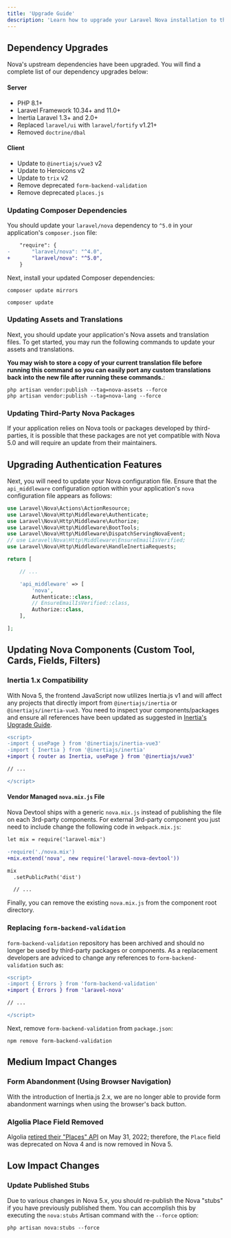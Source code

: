 ```yaml
---
title: 'Upgrade Guide'
description: 'Learn how to upgrade your Laravel Nova installation to the latest version.'
---
```


## Dependency Upgrades

Nova's upstream dependencies have been upgraded. You will find a complete list of our dependency upgrades below:

#### Server

* PHP 8.1+
* Laravel Framework 10.34+ and 11.0+
* Inertia Laravel 1.3+ and 2.0+
* Replaced `laravel/ui` with `laravel/fortify` v1.21+
* Removed `doctrine/dbal`

#### Client

* Update to `@inertiajs/vue3` v2
* Update to Heroicons v2
* Update to `trix` v2
* Remove deprecated `form-backend-validation`
* Remove deprecated `places.js`

### Updating Composer Dependencies

You should update your `laravel/nova` dependency to `^5.0` in your application's `composer.json` file:

```diff composer.json
    "require": {
-       "laravel/nova": "^4.0",
+       "laravel/nova": "^5.0",
    }
```

Next, install your updated Composer dependencies:

```shell
composer update mirrors

composer update
```

### Updating Assets and Translations

Next, you should update your application's Nova assets and translation files. To get started, you may run the following commands to update your assets and translations.

**You may wish to store a copy of your current translation file before running this command so you can easily port any custom translations back into the new file after running these commands.**:

```shell
php artisan vendor:publish --tag=nova-assets --force
php artisan vendor:publish --tag=nova-lang --force
```

### Updating Third-Party Nova Packages ​

If your application relies on Nova tools or packages developed by third-parties, it is possible that these packages are not yet compatible with Nova 5.0 and will require an update from their maintainers.

## Upgrading Authentication Features

Next, you will need to update your Nova configuration file. Ensure that the `api_middleware` configuration option within your application's `nova` configuration file appears as follows:

```php config/nova.php {6,16}
use Laravel\Nova\Actions\ActionResource;
use Laravel\Nova\Http\Middleware\Authenticate;
use Laravel\Nova\Http\Middleware\Authorize;
use Laravel\Nova\Http\Middleware\BootTools;
use Laravel\Nova\Http\Middleware\DispatchServingNovaEvent;
// use Laravel\Nova\Http\Middleware\EnsureEmailIsVerified;
use Laravel\Nova\Http\Middleware\HandleInertiaRequests;

return [

    // ...

    'api_middleware' => [
        'nova',
        Authenticate::class,
        // EnsureEmailIsVerified::class,
        Authorize::class,
    ],

];
```

## Updating Nova Components (Custom Tool, Cards, Fields, Filters)

### Inertia 1.x Compatibility

With Nova 5, the frontend JavaScript now utilizes Inertia.js v1 and will affect any projects that directly import from `@inertiajs/inertia` or `@inertiajs/inertia-vue3`. You need to inspect your components/packages and ensure all references have been updated as suggested in [Inertia's Upgrade Guide](https://inertiajs.com/upgrade-guide).

```diff
<script>
-import { usePage } from '@inertiajs/inertia-vue3'
-import { Inertia } from '@inertiajs/inertia'
+import { router as Inertia, usePage } from '@inertiajs/vue3'

// ...

</script>
```

#### Vendor Managed `nova.mix.js` File

Nova Devtool ships with a generic `nova.mix.js` instead of publishing the file on each 3rd-party components. For external 3rd-party component you just need to include change the following code in `webpack.mix.js`:

```diff
let mix = require('laravel-mix')

-require('./nova.mix')
+mix.extend('nova', new require('laravel-nova-devtool'))

mix
  .setPublicPath('dist')

  // ...
```

Finally, you can remove the existing `nova.mix.js` from the component root directory.

### Replacing `form-backend-validation`

`form-backend-validation` repository has been archived and should no longer be used by third-party packages or components. As a replacement developers are adviced to change any references to `form-backend-validation` such as:

```diff
<script>
-import { Errors } from 'form-backend-validation'
+import { Errors } from 'laravel-nova'

// ...

</script>
```

Next, remove `form-backend-validation` from `package.json`:

```shell
npm remove form-backend-validation
```

## Medium Impact Changes

### Form Abandonment (Using Browser Navigation)

With the introduction of Inertia.js 2.x, we are no longer able to provide form abandonment warnings when using the browser's back button.

### Algolia Place Field Removed

Algolia [retired their "Places" API](https://www.algolia.com/blog/product/sunsetting-our-places-feature/) on May 31, 2022; therefore, the `Place` field was deprecated on Nova 4 and is now removed in Nova 5.

## Low Impact Changes

### Update Published Stubs

Due to various changes in Nova 5.x, you should re-publish the Nova "stubs" if you have previously published them. You can accomplish this by executing the `nova:stubs` Artisan command with the `--force` option:

```shell
php artisan nova:stubs --force
```
